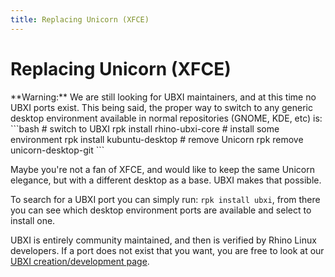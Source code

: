 ```yaml
---
title: Replacing Unicorn (XFCE)
---
```



# Replacing Unicorn (XFCE)

<Callout type="warning" emoji="⚠">
  **Warning:** We are still looking for UBXI maintainers, and at this time no UBXI ports exist. This being said, the proper way to switch to any generic desktop environment available in normal repositories (GNOME, KDE, etc) is:
  ```bash
  # switch to UBXI
  rpk install rhino-ubxi-core
  # install some environment
  rpk install kubuntu-desktop
  # remove Unicorn
  rpk remove unicorn-desktop-git
  ```
</Callout>

Maybe you're not a fan of XFCE, and would like to keep the same Unicorn elegance, but with a different desktop as a base. UBXI makes that possible.

To search for a UBXI port you can simply run: `rpk install ubxi`, from there you can see which desktop environment ports are available and select to install one.

UBXI is entirely community maintained, and then is verified by Rhino Linux developers. If a port does not exist that you want, you are free to look at our [UBXI creation/development page](../dev/ubxi/create).
